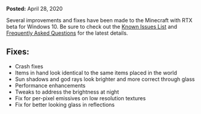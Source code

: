 **Posted:** April 28, 2020

Several improvements and fixes have been made to the Minecraft with RTX beta for Windows 10. Be sure to check out the [Known Issues List](https://help.minecraft.net/hc/en-us/articles/360042255511-Minecraft-with-RTX-Beta-Known-Issues-List) and [Frequently Asked Questions](https://help.minecraft.net/hc/en-us/articles/360041035092-Minecraft-NVIDIA-RTX-FAQ) for the latest details.

## **Fixes:**

-   Crash fixes
-   Items in hand look identical to the same items placed in the world
-   Sun shadows and god rays look brighter and more correct through glass
-   Performance enhancements
-   Tweaks to address the brightness at night
-   Fix for per-pixel emissives on low resolution textures
-   Fix for better looking glass in reflections